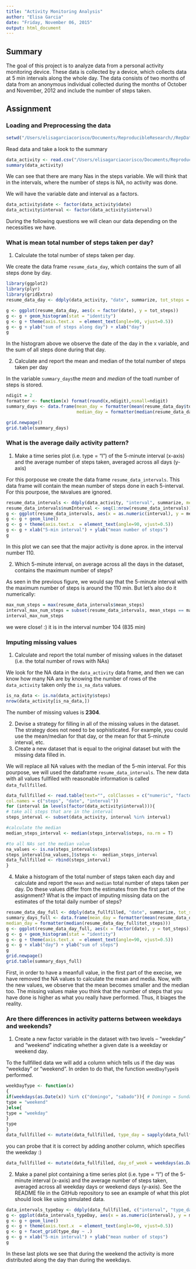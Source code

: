 ```yaml
---
title: "Activity Monitoring Analysis"
author: "Elisa Garcia"
date: "Friday, November 06, 2015"
output: html_document
---
```

  
## Summary ##
  
  The goal of this project is to analyze data from a personal activity monitoring device. These data is collected by a device, which collects data at 5 min intervals along the whole day. The data consists of two months of data from an anonymous individual collected during the months of October and November, 2012 and include the number of steps taken.

## Assignment ##

### Loading and Preprocessing the data ###

```r
setwd("/Users/elisagarciacorisco/Documents/ReproducibleResearch//RepData_PeerAssessment1")
```
Read data and take a look to the summary
```r
data_activity <- read.csv("/Users/elisagarciacorisco/Documents/ReproducibleResearch//RepData_PeerAssessment1/activity.csv")
summary(data_activity)
```
We can see that there are many Nas in the steps variable. We will think that in the intervals, where the number of steps is NA, no activity was done. 

We will have the variable date and interval as a factors. 
```r
data_activity$date <- factor(data_activity$date)
data_activity$interval <- factor(data_activity$interval)
```

During the following questions we will clean our data depending on the necessities we have.

### What is mean total number of steps taken per day? ###

1. Calculate the total number of steps taken per day. 

We create the data frame `resume_data_day`, which contains the sum of all steps done by day.

```r
library(ggplot2)
library(plyr)
library(gridExtra)
resume_data_day <- ddply(data_activity, "date", summarize, tot_steps = sum(steps))

g <- ggplot(resume_data_day, aes(x = factor(date), y = tot_steps))
g <- g + geom_histogram(stat = "identity")
g <- g + theme(axis.text.x  = element_text(angle=90, vjust=0.5))
g <- g + ylab("sum of steps along day") + xlab("day")
g
```

In the histogram above we observe the date of the day in the x variable, and the sum of all steps done during that day.

2. Calculate and report the mean and median of the total number of steps taken per day

In the variable `summary_days`the *mean* and *median* of the toatl number of steps is stored.

```r

ndigit = 2
formatter <- function(x) format(round(x,ndigit),nsmall=ndigit)
summary_days <- data.frame(mean_day = formatter(mean(resume_data_day$tot_steps, na.rm = T)),
                           median_day = formatter(median(resume_data_day$tot_steps, na.rm = T)))

grid.newpage()
grid.table(summary_days)
```

### What is the average daily activity pattern? ###

1. Make a time series plot (i.e. type = "l") of the 5-minute interval (x-axis) and the average number of steps taken, averaged across all days (y-axis)

For this porpouse we create the data frame `resume_data_intervals`. This data frame will contain the mean number of steps done in each 5-interval. For this pourpose, the `NA`values are ignored.

```r
resume_data_intervals <- ddply(data_activity, "interval", summarize, mean_steps = mean(steps, na.rm = T))
resume_data_intervals$numInterval <- seq(1:nrow(resume_data_intervals))
g <- ggplot(resume_data_intervals, aes(x = as.numeric(interval), y = mean_steps))
g <- g + geom_line()
g <- g + theme(axis.text.x  = element_text(angle=90, vjust=0.5))
g <- g + xlab("5-min interval") + ylab("mean number of steps")
g
```

In this plot we can see that the major activity is done aprox. in the interval number 110.

2. Which 5-minute interval, on average across all the days in the dataset, contains the maximum number of steps?

As seen in the previous figure, we would say that the 5-minute interval with the maximum number of steps is around the 110 min. But let's also do it numerically: 

```r
max_num_steps = max(resume_data_intervals$mean_steps)
interval_max_num_steps = subset(resume_data_intervals, mean_steps == max_num_steps)
interval_max_num_steps
```

we were close! :) it is in the interval number 104 (835 min)

### Imputing missing values ###

1. Calculate and report the total number of missing values in the dataset (i.e. the total number of rows with NAs)

We look for the NA data in the `data_activity` data frame, and then we can know how many NA are by knowing the number of rows of the `data_activity` taken only the `is_na_data` values. 

```r
is_na_data <- is.na(data_activity$steps) 
nrow(data_activity[is_na_data,])
```

The number of missing values is **2304**.

2. Devise a strategy for filling in all of the missing values in the dataset. The strategy does not need to be sophisticated. For example, you could use the mean/median for that day, or the mean for that 5-minute interval, etc.
3. Create a new dataset that is equal to the original dataset but with the missing data filled in.

We will replace all NA values with the median of the 5-min interval. For this pourpose, we will used the dataframe `resume_data_intervals`. The new data with all values fullfiled with reasonable information is called `data_fullfilled`.

```r
data_fullfilled <- read.table(text="", colClasses = c("numeric", "factor", "factor"), 
col.names = c("steps", "date", "interval"))
for (interval in levels(factor(data_activity$interval))){
# take all steps that are in the interval
steps_interval <- subset(data_activity, interval %in% interval)

#calculate the median
median_steps_interval <- median(steps_interval$steps, na.rm = T)

#to all NAs set the median value
na_values <- is.na(steps_interval$steps)
steps_interval[na_values,]$steps <-  median_steps_interval
data_fullfilled <- rbind(steps_interval)
}
```

4. Make a histogram of the total number of steps taken each day and calculate and report the `mean` and `median` total number of steps taken per day. Do these values differ from the estimates from the first part of the assignment? What is the impact of imputing missing data on the estimates of the total daily number of steps?

```r
resume_data_day_full <- ddply(data_fullfilled, "date", summarize, tot_steps = sum(steps))
summary_days_full <- data.frame(mean_day = formatter(mean(resume_data_day_full$tot_steps)),
median_day = formatter(median(resume_data_day_full$tot_steps)))
g <- ggplot(resume_data_day_full, aes(x = factor(date), y = tot_steps))
g <- g + geom_histogram(stat = "identity")
g <- g + theme(axis.text.x  = element_text(angle=90, vjust=0.5))
g <- g + xlab("day") + ylab("sum of steps")
g
grid.newpage()
grid.table(summary_days_full)
```

First, in order to have a meanfull value, in the first part of the execise, we have removed the NA values to calculate the mean and media. Now, with the new values, we observe that the mean becomes smaller and the median too. The missing values make you think that the number of steps that you have done is higher as what you really have performed. Thus, it biages the reality. 

### Are there differences in activity patterns between weekdays and weekends? ###

1. Create a new factor variable in the dataset with two levels – “weekday” and “weekend” indicating whether a given date is a weekday or weekend day.

To the fullfilled data we will add a column which tells us if the day was "weekday" or "weekend". In orden to do that, the function `weedDayType`is performed.

```r
weekDayType <- function(x)
{
if(weekdays(as.Date(x)) %in% c("domingo", "sabado")){ # Domingo = Sunday; Sabado = Saturday
type = "weekend"
}else{
type = "weekday"
}
type
}
data_fullfilled <- mutate(data_fullfilled, type_day = sapply(data_fullfilled$date, weekDayType))
```

you can probe that it is correct by adding another column, which specifies the weekday :)

```r
data_fullfilled <- mutate(data_fullfilled, day_of_week = weekdays(as.Date(data_activity$date)))
```

2. Make a panel plot containing a time series plot (i.e. type = "l") of the 5-minute interval (x-axis) and the average number of steps taken, averaged across all weekday days or weekend days (y-axis). See the README file in the GitHub repository to see an example of what this plot should look like using simulated data.

```r
data_intervals_typeDay <- ddply(data_fullfilled, c("interval", "type_day"), summarize, mean_steps = mean(steps))
g <- ggplot(data_intervals_typeDay, aes(x = as.numeric(interval), y = mean_steps, group = type_day ))
g <- g + geom_line()
g <- g + theme(axis.text.x  = element_text(angle=90, vjust=0.5))
g <- g + facet_grid(type_day ~ .)
g <- g + xlab("5-min interval") + ylab("mean number of steps")
g
```

In these last plots we see that during the weekend the activity is more distributed along the day than during the weekdays. 